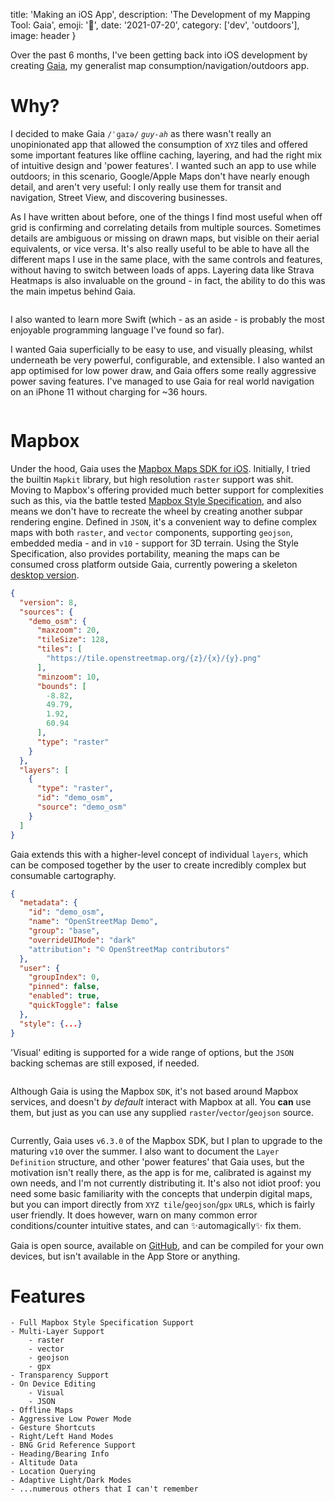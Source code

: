 


  title: 'Making an iOS App',
  description: 'The Development of my Mapping Tool: Gaia',
  emoji: '📱',
  date: '2021-07-20',
  category: ['dev', 'outdoors'],
  image: header
}

Over the past 6 months, I've been getting back into iOS development by creating [Gaia](https://github.com/reubn/gaia), my generalist map consumption/navigation/outdoors app.

# Why?

I decided to make Gaia `/ˈɡaɪə/` *`guy-ah`* as there wasn't really an unopinionated app that allowed the consumption of `XYZ` tiles and offered some important features like offline caching, layering, and had the right mix of intuitive design and 'power features'. I wanted such an app to use while outdoors; in this scenario, Google/Apple Maps don't have nearly enough detail, and aren't very useful: I only really use them for transit and navigation, Street View, and discovering businesses.

As I have written about <ActiveLink href="/posts/adventure-maps">before</ActiveLink>, one of the things I find most useful when off grid is confirming and correlating details from multiple sources. Sometimes details are ambiguous or missing on drawn maps, but visible on their aerial equivalents, or vice versa. It's also really useful to be able to have all the different maps I use in the same place, with the same controls and features, without having to switch between loads of apps. Layering data like Strava Heatmaps is also invaluable on the ground - in fact, the ability to do this was the main impetus behind Gaia.

<Image image={a} />

I also wanted to learn more Swift (which - as an aside - is probably the most enjoyable programming language I've found so far).

I wanted Gaia superficially to be easy to use, and visually pleasing, whilst underneath be very powerful, configurable, and extensible. I also wanted an app optimised for low power draw, and Gaia offers some really aggressive power saving features. I've managed to use Gaia for real world navigation on an iPhone 11 without charging for ~36 hours.

<Image image={b} />

# Mapbox

Under the hood, Gaia uses the [Mapbox Maps SDK for iOS](https://docs.mapbox.com/ios/maps/guides/). Initially, I tried the builtin `Mapkit` library, but high resolution `raster` support was shit. Moving to Mapbox's offering provided much better support for complexities such as this, via the battle tested [Mapbox Style Specification](https://docs.mapbox.com/mapbox-gl-js/style-spec/), and also means we don't have to recreate the wheel by creating another subpar rendering engine. Defined in `JSON`, it's a convenient way to define complex maps with both `raster`, and `vector` components, supporting `geojson`, embedded media - and in `v10` - support for 3D terrain. Using the Style Specification, also provides portability, meaning the maps can be consumed cross platform outside Gaia, currently powering a skeleton [desktop version](https://github.com/reubn/gaia/web).

``` json Mapbox Style
{
  "version": 8,
  "sources": {
    "demo_osm": {
      "maxzoom": 20,
      "tileSize": 128,
      "tiles": [
        "https://tile.openstreetmap.org/{z}/{x}/{y}.png"
      ],
      "minzoom": 10,
      "bounds": [
        -8.82,
        49.79,
        1.92,
        60.94
      ],
      "type": "raster"
    }
  },
  "layers": [
    {
      "type": "raster",
      "id": "demo_osm",
      "source": "demo_osm"
    }
  ]
}
```

Gaia extends this with a higher-level concept of individual `layers`, which can be composed together by the user to create incredibly complex but consumable cartography.

``` json Gaia Layer Definition
{
  "metadata": {
    "id": "demo_osm",
    "name": "OpenStreetMap Demo",
    "group": "base",
    "overrideUIMode": "dark"
    "attribution": "© OpenStreetMap contributors"
  },
  "user": {
    "groupIndex": 0,
    "pinned": false,
    "enabled": true,
    "quickToggle": false
  },
  "style": {...}
}
```

'Visual' editing is supported for a wide range of options, but the `JSON` backing schemas are still exposed, if needed.

<Image image={d} />

Although Gaia is using the Mapbox `SDK`, it's not based around Mapbox services, and doesn't *by default* interact with Mapbox at all. You **can** use them, but just as you can use any supplied `raster`/`vector`/`geojson` source.

<Image image={c} />

Currently, Gaia uses `v6.3.0` of the Mapbox SDK, but I plan to upgrade to the maturing `v10` over the summer. I also want to document the `Layer Definition` structure, and other 'power features' that Gaia uses, but the motivation isn't really there, as the app is for me, calibrated is against my own needs, and I'm not currently distributing it. It's also not idiot proof: you need some basic familiarity with the concepts that underpin digital maps, but you can import directly from `XYZ tile`/`geojson`/`gpx` `URL`s, which is fairly user friendly. It does however, warn on many common error conditions/counter intuitive states, and can ✨automagically✨ fix them.

Gaia is open source, available on [GitHub](https://github.com/reubn/gaia), and can be compiled for your own devices, but isn't available in the App Store or anything.

# Features
```
- Full Mapbox Style Specification Support
- Multi-Layer Support
    - raster
    - vector
    - geojson
    - gpx
- Transparency Support
- On Device Editing
    - Visual
    - JSON
- Offline Maps
- Aggressive Low Power Mode
- Gesture Shortcuts
- Right/Left Hand Modes
- BNG Grid Reference Support
- Heading/Bearing Info
- Altitude Data
- Location Querying
- Adaptive Light/Dark Modes
- ...numerous others that I can't remember
```
